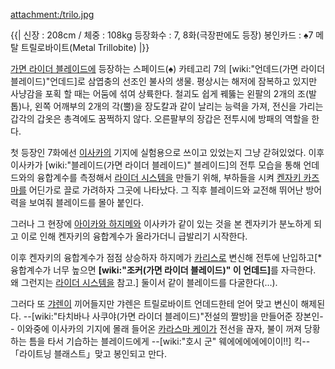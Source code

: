 attachment:/trilo.jpg

{{|
신장 : 208cm / 체중 : 108kg
등장화수 : 7, 8화(극장판에도 등장)
봉인카드 : ♠7 메탈 트릴로바이트(Metal Trillobite)
|}}

[[가면 라이더 블레이드]]에 등장하는 스페이드(♠) 카테고리 7의 [wiki:"언데드(가면 라이더 블레이드)"언데드]로 삼엽충의 선조인 불사의 생물. 평상시는 해저에 잠복하고 있지만 사냥감을 포획 할 때는 어둠에 섞여 상륙한다. 철괴도 쉽게 꿰뚫는 왼팔의 2개의 조(발톱)나, 왼쪽 어깨부의 2개의 각(뿔)을 장도칼과 같이 날리는 능력을 가져, 전신을 가리는 갑각의 갑옷은 총격에도 꿈쩍하지 않다. 오른팔부의 장갑은 전투시에 방패의 역할을 한다.

첫 등장인 7화에선 [[이사카]]의 기지에 실험용으로 쓰이고 있었는지 그냥 갇혀있었다. 이후 이사카가 [wiki:"블레이드(가면 라이더 블레이드)" 블레이드]의 전투 모습을 통해 언데드와의 융합계수를 측정해서 [[라이더 시스템]]을 만들기 위해, 부하들을 시켜 [[켄자키 카즈마]]를 어딘가로 끌로 가려하자 그곳에 나타났다. 그 직후 블레이드와 교전해 뛰어난 방어력을 보여줘 블레이드를 몰아 붙인다.

그러나 그 현장에 [[아이카와 하지메]]와 이사카가 같이 있는 것을 본 켄자키가 분노하게 되고 이로 인해 켄자키의 융합계수가 올라가더니 급발리기 시작한다.

이후 켄자키의 융합계수가 점점 상승하자 하지메가 [[카리스]]로 변신해 전투에 난입하고[* 융합계수가 너무 높으면 '''[wiki:"조커(가면 라이더 블레이드)" 이 언데드]'''를 자극한다. 왜 그런지는 [[라이더 시스템]]을 참고.] 둘이서 같이 블레이드를 다굴한다(...).

그러다 또 [[갸렌]]이 끼어들지만 갸렌은 트릴로바이트 언데드한테 얻어 맞고 변신이 해제된다. --[wiki:"타치바나 사쿠야(가면 라이더 블레이드)"전설의 짤방]을 만들어준 장본인-- 이와중에 이사카의 기지에 몰래 들어온 [[카라스마 케이]]가 전선을 끊자, 불이 꺼져 당황하는 틈을 타서 기습하는 블레이드에게 --[wiki:"호시 군" 웨에에에에에이이!!] 킥--「라이트닝 블래스트」맞고 봉인되고 만다.
